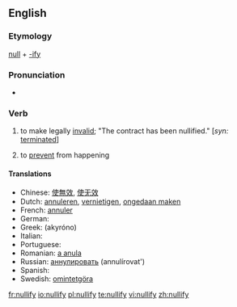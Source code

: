 ==English==
===Etymology===
[[null]] + [[-ify]]

===Pronunciation===
*{{audio|en-us-nullify.ogg|Audio (US)}}

=== Verb ===
{{en-verb|nullifies|nullifying|nullified}}
# {{transitive|law}} to make legally [[invalid]]; "The contract has been nullified." [''syn:'' [[terminated]]]
# to [[prevent]] from happening

====Translations====
* Chinese: [[使無效]], [[使无效]]
* Dutch: [[annuleren]], [[vernietigen]], [[ongedaan maken]]
* French: [[annuler]]
* German: {{t+|de|annullieren}}
* Greek: {{t|el|ακυρώνω|sc=Grek}} (akyróno)
* Italian: {{t+|it|annullare}}
* Portuguese: {{t+|pt|anular}}
* Romanian: [[a anula]]
* Russian: [[аннулировать]] (annulírovat')
* Spanish: {{t+|es|anular}}
* Swedish: [[omintetgöra]]

[[fr:nullify]]
[[io:nullify]]
[[pl:nullify]]
[[te:nullify]]
[[vi:nullify]]
[[zh:nullify]]